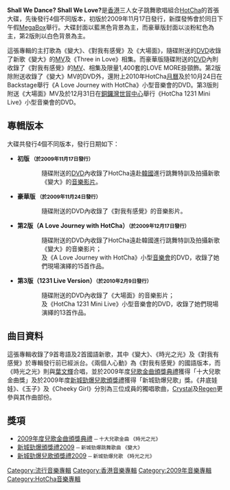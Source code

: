 {{Infobox Album
| Name = Shall We Dance? <br />Shall We Love?
| Original_name =
| Type = 專輯
| Longtype = 
| Artist = [[HotCha|HotCha]]
| Cover = Shall We Dance Shall We Love.jpg
| Released = 2009年11月17日
| Recorded =
| Genre =
| Length = 38:06<br /><small>不包括隨碟附送的DVD</small>
| Label = [[Neway_Star|Neway Star Music]]
| Producer = 
| Reviews = 
| Last album = [[SEXXY-FUNИY-COOL|SEXXY-FUNИY-COOL]]<br />（2008年）
| This album = Shall We Dance? Shall We Love?<br />（2009年）
| Next album = [[Our_Favorites_我們最愛的_新曲加精選|Our Favorites 我們最愛的 新曲加精選]]<br />（2010年）
| Misc = {{Extra album cover 2
| Upper caption = 豪華版
| Type          = 專輯
| Cover         = Shall We Dance Shall We Love LE.jpg
| Lower caption = 豪華版大碟封面 }}
}}

'''Shall We Dance? Shall We Love?'''是[[香港|香港]]三人女子跳舞歌唱組合[[HotCha|HotCha]]的首張大碟，先後發行4個不同版本，初版於2009年11月17日發行，新牒發怖會於同日下午假[[MegaBox|MegaBox]]舉行。大碟封面以藍黑色背景為主，而豪華版封面以淡粉紅色為主，第2版則以白色背景為主。

這張專輯的主打歌為《變大》、《對我有感覺》及《大場面》，隨碟附送的[[DVD|DVD]]收錄了新歌《變大》的[[MV|MV]]及《Three in Love》相集。而豪華版隨碟附送的[[DVD|DVD]]內則收錄了《對我有感覺》的[[MV|MV]]、相集及限量1,400套的LOVE MORE掛頸飾。第2版除附送收錄了《變大》MV的DVD外，還附上2010年HotCha[[月曆|月曆]]及於10月24日在Backstage舉行《A Love Journey with HotCha》小型音樂會的DVD。第3版則附送《大場面》MV及於12月31日在[[世貿中心_(香港)|銅鑼灣世貿中心]]舉行《HotCha 1231 Mini Live》小型音樂會的DVD。
== 專輯版本 ==
大碟共發行4個不同版本，發行日期如下：
* '''初版 <small>（於2009年11月17日發行）</small> '''
:: 隨碟附送的[[DVD|DVD]]內收錄了HotCha遠赴[[韓國|韓國]]進行跳舞特訓及拍攝新歌《變大》的[[音樂影片|音樂影片]]。
* '''豪華版 <small>（於2009年11月24日發行）</small>'''
:: 隨碟附送的DVD內收錄了《對我有感覺》的音樂影片。 
* '''第2版（A Love Journey with HotCha）<small>（於2009年12月17日發行）</small>'''
:: 隨碟附送的DVD內收錄了HotCha遠赴韓國進行跳舞特訓及拍攝新歌《變大》的音樂影片；
:: 及《A Love Journey with HotCha》小型[[音樂會|音樂會]]的DVD，收錄了她們現場演繹的15首作品。 
* '''第3版（1231 Live Version）<small>（於2010年2月9日發行）</small>'''
:: 隨碟附送的DVD內收錄了《大場面》的音樂影片；
:: 及《HotCha 1231 Mini Live》小型音樂會的DVD，收錄了她們現場演繹的13首作品。  

== 曲目資料 ==
這張專輯收錄了9首粵語及2首國語新歌，其中《變大》、《時光之光》及《對我有感覺》於專輯發行前已經派台。《兩個人心動》為《對我有感覺》的國語版本，而《時光之光》則與[[葉文輝|葉文輝]]合唱，並於2009年度[[兒歌金曲頒獎典禮|兒歌金曲頒獎典禮]]獲得「十大兒歌金曲獎」及於2009年度[[新城勁爆兒歌頒獎禮|新城勁爆兒歌頒獎禮]]獲得「新城勁爆兒歌」獎。《井底娃娃》、《玉子》及《Cheeky Girl》分別為三位成員的獨唱歌曲，[[張紋嘉|Crystal]]及[[張惠雅|Regen]]更參與其作曲部份。

{{tracklist
| headline = 
| total_length = 41:51
| title_width = 16%

| title1 = 變大
| music1 = [[王雙駿|王雙駿]]
| lyrics1 = [[周耀輝|周耀輝]]
| arranger1 = 王雙駿
| producer1 = 王雙駿
| longnote1 = 
| length1 = 4:06

| title2 = 對我有感覺
| music2 = [[Edward_Chan|Edward Chan]]<br>[[Charles_Lee|Charles Lee]]
| lyrics2 = [[蔡冕麗|夏至]]
| arranger2 = Edward Chan<br>[[周錫漢|Randy Chow]]<br>[[徐浩_(歌手)|Mica]]
| producer2 = Edward Chan<br>Charles Lee
| longnote2 = 
| length2 = 3:55

| title3 = 大場面
| music3 = [[陳匡榮|Davy Chan]]<br>[[C._Y._Kong|C. Y. Kong]]
| lyrics3 = [[李峻一|李峻一]]
| arranger3 = C. Y. Kong
| producer3 = C. Y. Kong<br>Davy Chan<br>[[梁飛翔|Stanley Leung]]
| longnote3 = 
| length3 = 3:48

| title4 = 井底娃娃
| music4 = [[馮翰銘|馮翰銘]]<br>[[張紋嘉|張紋嘉]]
| lyrics4 = [[林若寧|林若寧]]
| arranger4 = 馮翰銘
| producer4 = 馮翰銘
| note4 = [[張紋嘉|張紋嘉]]獨唱
| longnote4 = 
| length4 = 4:02

| title5 = 玉子
| music5 = 王雙駿
| lyrics5 = [[游思行|游思行]]
| arranger5 = 王雙駿
| producer5 = 王雙駿
| note5 = [[黎美言|黎美言]]獨唱
| longnote5 = 
| length5 = 4:17

| title6 = Cheeky Girl
| music6 = [[張惠雅|張惠雅]]
| lyrics6 = [[小克|小克]]
| arranger6 = C. Y. Kong
| producer6 = 
| note6 = [[張惠雅|張惠雅]]獨唱
| longnote6 = 
| length6 = 3:40

| title7 = 好姊妹
| music7 = [[鄧智偉|鄧智偉]]
| lyrics7 = [[陳詩慧|陳詩慧]]
| arranger7 = [[Johnny_Yim|Johnny Yim]]
| producer7 = 鄧智偉
| longnote7 = 
| length7 = 3:48

| title8 = 流淚會被感染的
| music8 = [[王浩信|王浩信]]
| lyrics8 = 夏至
| arranger8 = Edward Chan<br>Randy Chow<br>Mica
| producer8 = Edward Chan<br>Charles Lee
| longnote8 = 
| length8 = 3:41

| title9 = 時光之光
| music9 = [[朱俊傑|朱俊傑]]
| lyrics9 = 林若寧
| arranger9 = 朱俊傑
| producer9 = [[伍樂城|伍樂城]]
| note9 = [[葉文輝|葉文輝]]合唱
| longnote9 = 
| length9 = 3:39

| title10 = Boy Friends
| music10 = Edward Chan<br>Charles Lee
| lyrics10 = [[姜憶萱|姜憶萱]]
| arranger10 = Edward Chan<br>Randy Chow<br>Mica
| producer10 = Edward Chan<br>Charles Lee
| note10 = 國
| longnote10 = 
| length10 = 3:02

| title11 = 兩個人心動
| music11 = Edward Chan<br>Charles Lee
| lyrics11 = 姜憶萱
| arranger11 = Edward Chan<br>Randy Chow<br>Mica
| producer11 = Edward Chan<br>Charles Lee
| note11 = 國
| longnote11 = 《對我有感覺》國語版
| length11 = 3:53
}}
{{Track listing
| collapsed = yes
| headline = DVD 變大（只收錄於初版及第2版）
| total_length = 14:21
| title1 = 變大
| note1 = MV
| title2 = 變大
| note2 = 劇場版
| title3 = 變大
| note3 = Dance Version
}}
{{tracklist
| collapsed=yes
| headline = DVD 對我有感覺（只收錄於豪華版）
| title1          = 對我有感覺 MV 
| title2          = 對我有感覺
| note2           = 劇場版 
}}
{{tracklist
| collapsed=yes
| headline = DVD A Love Journey with HotCha（只收錄於第2版）
| title1          = 咖啡或茶 + 唯一的你
| note1           = Medley 
| title2          = 簡簡單單
| title3          = 情非得已
| note3           = Crystal's Story
| title4          = 妥協
| title5          = 下次下次
| title6          = 我要快樂
| note6           = Winkie's Story
| title7          = 原來你什麼都不要
| title8          = 記得
| title9          = 唯一
| note9           = Regen's Story
| title10         = 缺氧
| title11         = Kiss goodbye
| title12         = 我們的愛
| note12          = HotCha's Story
| title13         = You are my best friend
| title14         = 對我有感覺
| title15         = 你的味道
}}
{{tracklist
| collapsed=yes
| headline = DVD 大場面（只收錄於第3版）
| title1          = 大場面 MV 
}} 
{{tracklist
| collapsed=yes
| headline = DVD HotCha 1231 Mini Live（只收錄於第3版）
| title1          = 變大 
| title2          = Boy Friend 
| title3          = 井底娃娃
| note3           = Crystal
| title4          = My Way
| note4           = Crystal 
| title5          = 玉子
| note5           = Winkie
| title6          = 想念你的歌
| note6           = Winkie
| title7          = 過敏
| note7           = Regen
| title8          = Cheeky Girl
| note8           = Regen  
| title9          = 好姊妹 
| title10         = 流淚會被感染的 
| title11         = Vanilla + 小野蠻 
| note11          = Medley  
| title12         = 大場面 
| title13         = 對我有感覺
}}

== 獎項 ==
* [[2009年度兒歌金曲頒獎典禮得獎名單|2009年度兒歌金曲頒獎典禮]] <small>─ 十大兒歌金曲 《時光之光》</small>
* [[2009年度新城勁爆頒獎禮得獎名單#新城勁爆跳舞歌曲|新城勁爆頒獎禮2009]] <small>─ 新城勁爆跳舞歌曲 《變大》</small>
*[[2009年度新城勁爆兒歌頒獎禮得獎名單#新城勁爆兒歌|新城勁爆兒歌頒獎禮2009]] <small>─ 新城勁爆兒歌 《時光之光》</small>
{{HotCha}}

[[Category:流行音樂專輯|Category:流行音樂專輯]]
[[Category:香港音樂專輯|Category:香港音樂專輯]]
[[Category:2009年音樂專輯|Category:2009年音樂專輯]]
[[Category:HotCha音樂專輯|Category:HotCha音樂專輯]]